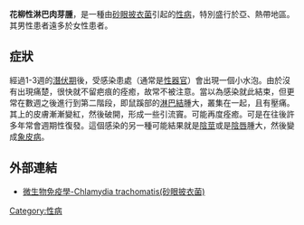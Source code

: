{{medical}}
'''花柳性淋巴肉芽腫'''，是一種由[[砂眼披衣菌|砂眼披衣菌]]引起的[[性病|性病]]，特別盛行於亞、熱帶地區。其男性患者遠多於女性患者。

== 症狀 ==
經過1-3週的[[潛伏期|潛伏期]]後，受感染患處（通常是[[性器官|性器官]]）會出現一個小水泡。由於沒有出現痛楚，很快就不留疤痕的痊癒，故常不被注意。當以為感染就此結束，但更常在數週之後進行到第二階段，即鼠蹊部的[[淋巴結|淋巴結]]腫大，叢集在一起，且有壓痛。其上的皮膚漸漸變紅，然後破開，形成一些引流竇。可能再度痊癒。可是在往後許多年常會週期性復發。這個感染的另一種可能結果就是[[陰莖|陰莖]]或是[[陰唇|陰唇]]腫大，然後變成[[象皮病|象皮病]]。
{{Med-stub}}

==外部連結==
*[http://smallcollation.blogspot.com/2013/01/chlamydia-trachomatis.html 微生物免疫學-Chlamydia trachomatis(砂眼披衣菌)] {{Wayback|url=http://smallcollation.blogspot.com/2013/01/chlamydia-trachomatis.html |date=20150623144850 }}

{{非變形菌門革蘭氏陰性菌病原菌疾病}}
{{STD/STI}}

[[Category:性病|Category:性病]]